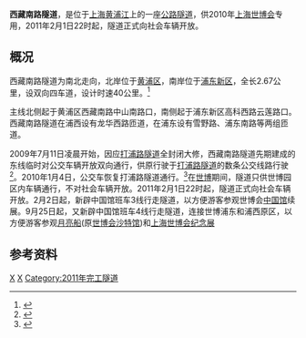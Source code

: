 {{Infobox tunnel
| name          = 西藏南路隧道
| status        = 使用中
| crosses       = [[黄浦江|黄浦江]]
| start         = [[西藏南路|西藏南路]][[中山南路_(上海)|中山南路]]
| end           = [[高科西路|高科西路]][[云莲路|云莲路]]
| open          = 2011年2月1日22时
| length        = 2.67公里
| lanes         = 4
| speed         = 40公里每小时
}}
'''西藏南路隧道'''，是位于[[上海|上海]][[黄浦江|黄浦江]]上的一座[[公路|公路]][[隧道|隧道]]，供2010年[[中国2010年上海世界博览会|上海世博会]]专用，2011年2月1日22时起，隧道正式向社会车辆开放。

==概况==
西藏南路隧道为南北走向，北岸位于[[黄浦区|黄浦区]]，南岸位于[[浦东新区|浦东新区]]，全长2.67公里，设双向四车道，设计时速40公里。<ref>{{cite web | title = 西藏南路世博隧道“双龙竞发” | publisher = 新闻午报 | date = 2007-09-30 | url = http://web.xwwb.com/wbnews.php?db=2&thisid=108133 | accessdate = 2009-12-31 | language = zh }}{{Dead link|date=2018年6月 |bot=InternetArchiveBot |fix-attempted=no }}</ref>

主线北侧起于黄浦区西藏南路中山南路口，南侧起于浦东新区高科西路云莲路口。西藏南路隧道在浦西设有龙华西路匝道，在浦东设有雪野路、浦东南路等两组匝道。

2009年7月11日凌晨开始，因应[[打浦路隧道|打浦路隧道]]全封闭大修，西藏南路隧道先期建成的东线临时对公交车辆开放双向通行，供原行驶于[[打浦路隧道|打浦路隧道]]的数条公交线路行驶<ref>{{cite web | title = 西藏南路隧道东线竣工 每小时可供7万人过江 | publisher = 解放日报 | date = 2009-07-11 | url = http://old.jfdaily.com/news/xwsh/200907/t20090711_702520.htm | accessdate = 2009-12-31 | language = zh | deadurl = yes | archiveurl = https://web.archive.org/web/20100329143509/http://old.jfdaily.com/news/xwsh/200907/t20090711_702520.htm | archivedate = 2010-03-29 | df =  }}</ref>。2010年1月4日，公交车恢复打浦路隧道通行。<ref>{{cite web | title = 沪打浦路老隧道明年1月4日起暂通公交 社会车辆禁行 | publisher = 东方网 | date = 2009-12-30 | url = http://sh.eastday.com/qtmt/20091230/u1a675594.html | accessdate = 2009-12-31 | language = zh | archive-date = 2015-05-13 | archive-url = https://web.archive.org/web/20150513132459/http://sh.eastday.com/qtmt/20091230/u1a675594.html | dead-url = no }}</ref>在[[中国2010年上海世界博览会|世博]]期间，隧道只供世博园区内车辆通行，不对社会车辆开放。2011年2月1日22时起，隧道正式向社会车辆开放。2月2日起，新辟中国馆班车3线行走隧道，以方便游客参观世博会[[中国馆|中国馆]]续展。9月25日起，又新辟中国馆班车4线行走隧道，连接世博浦东和浦西原区，以方便游客参观[[月亮船|月亮船]](原[[世博会沙特馆|世博会沙特馆]])和[[上海世博会纪念展|上海世博会纪念展]]

==参考资料==
<div class="references-small">
<references />
</div>

{{上海桥隧}}
{{Crossings navbox
|structure= Crossings
|place= [[黄浦江|黄浦江]]
|bridge= 西藏南路隧道
|bridge signs= 
|upstream= [[上海轨道交通13号线|轨道交通13号线区间隧道]]
|upstream signs= [[File:SML13.svg|10px]]
|downstream= [[上海轨道交通8号线|轨道交通8号线区间隧道]]
|downstream signs= [[File:SML8.svg|10px]]
}}

[[Category:中国公路隧道|X]]
[[Category:黄浦江隧道|X]]
[[Category:2011年完工隧道|Category:2011年完工隧道]]